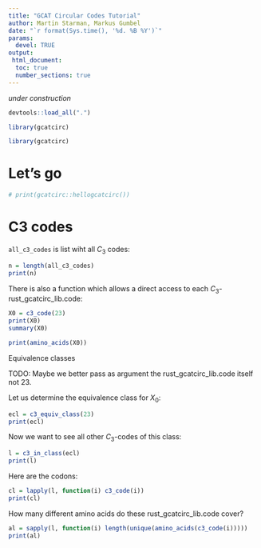 ```yaml
---
title: "GCAT Circular Codes Tutorial"
author: Martin Starman, Markus Gumbel
date: "`r format(Sys.time(), '%d. %B %Y')`"
params:
  devel: TRUE
output:
 html_document:
  toc: true
  number_sections: true 
---
```


_under construction_

```r
devtools::load_all(".")
```

```r
library(gcatcirc)
```

```r
library(gcatcirc)
```

# Let's go

```r
# print(gcatcirc::hellogcatcirc())
```

# C3 codes

`all_c3_codes` is list wiht all $C_3$ codes:

```r
n = length(all_c3_codes)
print(n)
```

There is also a function which allows a direct access to each $C_3$-rust_gcatcirc_lib.code:

```r
X0 = c3_code(23)
print(X0)
summary(X0)
```

```r
print(amino_acids(X0))
```

Equivalence classes

TODO: Maybe we better pass as argument the rust_gcatcirc_lib.code itself not 23.

Let us determine the equivalence class for $X_0$:
```r
ecl = c3_equiv_class(23)
print(ecl)
```

Now we want to see all other $C_3$-codes of this class:
```r
l = c3_in_class(ecl)
print(l)
```

Here are the codons:

```r
cl = lapply(l, function(i) c3_code(i))
print(cl)
```

How many different amino acids do these rust_gcatcirc_lib.code cover?

```r
al = sapply(l, function(i) length(unique(amino_acids(c3_code(i)))))
print(al)
```
